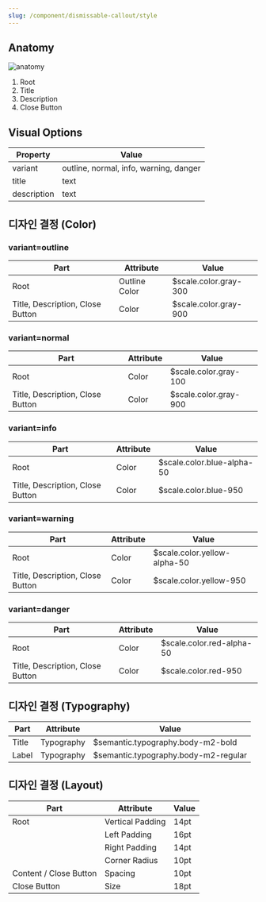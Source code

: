 ```yaml
---
slug: /component/dismissable-callout/style
---
```


## Anatomy

<Anatomy>![anatomy](./images/anatomy.png)</Anatomy>

1. Root
2. Title
3. Description
4. Close Button

## Visual Options

| Property    | Value                                  |
| ----------- | -------------------------------------- |
| variant     | outline, normal, info, warning, danger |
| title       | text                                   |
| description | text                                   |

## 디자인 결정 (Color)

### variant=outline

| Part                             | Attribute     | Value                 |
| -------------------------------- | ------------- | --------------------- |
| Root                             | Outline Color | $scale.color.gray-300 |
| Title, Description, Close Button | Color         | $scale.color.gray-900 |

### variant=normal

| Part                             | Attribute | Value                 |
| -------------------------------- | --------- | --------------------- |
| Root                             | Color     | $scale.color.gray-100 |
| Title, Description, Close Button | Color     | $scale.color.gray-900 |

### variant=info

| Part                             | Attribute | Value                      |
| -------------------------------- | --------- | -------------------------- |
| Root                             | Color     | $scale.color.blue-alpha-50 |
| Title, Description, Close Button | Color     | $scale.color.blue-950      |

### variant=warning

| Part                             | Attribute | Value                        |
| -------------------------------- | --------- | ---------------------------- |
| Root                             | Color     | $scale.color.yellow-alpha-50 |
| Title, Description, Close Button | Color     | $scale.color.yellow-950      |

### variant=danger

| Part                             | Attribute | Value                     |
| -------------------------------- | --------- | ------------------------- |
| Root                             | Color     | $scale.color.red-alpha-50 |
| Title, Description, Close Button | Color     | $scale.color.red-950      |

## 디자인 결정 (Typography)

| Part  | Attribute  | Value                                |
| ----- | ---------- | ------------------------------------ |
| Title | Typography | $semantic.typography.body-m2-bold    |
| Label | Typography | $semantic.typography.body-m2-regular |

## 디자인 결정 (Layout)

| Part                   | Attribute        | Value |
| ---------------------- | ---------------- | ----- |
| Root                   | Vertical Padding | 14pt  |
|                        | Left Padding     | 16pt  |
|                        | Right Padding    | 14pt  |
|                        | Corner Radius    | 10pt  |
| Content / Close Button | Spacing          | 10pt  |
| Close Button           | Size             | 18pt  |
